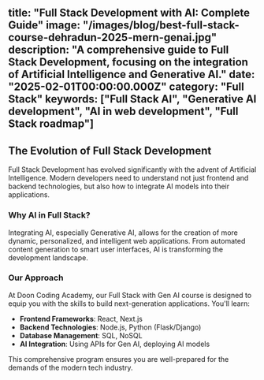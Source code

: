 title: "Full Stack Development with AI: Complete Guide"
image: "/images/blog/best-full-stack-course-dehradun-2025-mern-genai.jpg"
description: "A comprehensive guide to Full Stack Development, focusing on the integration of Artificial Intelligence and Generative AI."
date: "2025-02-01T00:00:00.000Z"
category: "Full Stack"
keywords: ["Full Stack AI", "Generative AI development", "AI in web development", "Full Stack roadmap"]
---

## The Evolution of Full Stack Development

Full Stack Development has evolved significantly with the advent of Artificial Intelligence. Modern developers need to understand not just frontend and backend technologies, but also how to integrate AI models into their applications.

### Why AI in Full Stack?

Integrating AI, especially Generative AI, allows for the creation of more dynamic, personalized, and intelligent web applications. From automated content generation to smart user interfaces, AI is transforming the development landscape.

### Our Approach

At Doon Coding Academy, our Full Stack with Gen AI course is designed to equip you with the skills to build next-generation applications. You'll learn:

- **Frontend Frameworks**: React, Next.js
- **Backend Technologies**: Node.js, Python (Flask/Django)
- **Database Management**: SQL, NoSQL
- **AI Integration**: Using APIs for Gen AI, deploying AI models

This comprehensive program ensures you are well-prepared for the demands of the modern tech industry.


